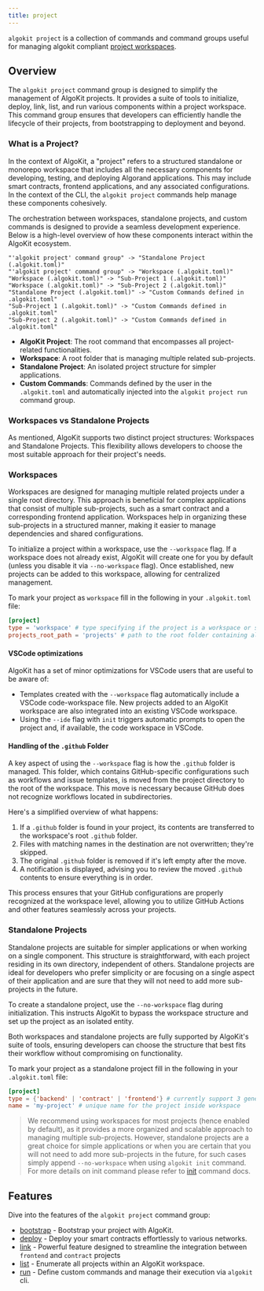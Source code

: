 ```yaml
---
title: project
---
```


`algokit project` is a collection of commands and command groups useful for managing algokit compliant [project workspaces](/build/algokit/cli/features/init#workspaces-vs-standalone-projects).

## Overview

The `algokit project` command group is designed to simplify the management of AlgoKit projects. It provides a suite of tools to initialize, deploy, link, list, and run various components within a project workspace. This command group ensures that developers can efficiently handle the lifecycle of their projects, from bootstrapping to deployment and beyond.

### What is a Project?

In the context of AlgoKit, a "project" refers to a structured standalone or monorepo workspace that includes all the necessary components for developing, testing, and deploying Algorand applications. This may include smart contracts, frontend applications, and any associated configurations. In the context of the CLI, the `algokit project` commands help manage these components cohesively.

The orchestration between workspaces, standalone projects, and custom commands is designed to provide a seamless development experience. Below is a high-level overview of how these components interact within the AlgoKit ecosystem.

```d2
"'algokit project' command group" -> "Standalone Project (.algokit.toml)"
"'algokit project' command group" -> "Workspace (.algokit.toml)"
"Workspace (.algokit.toml)" -> "Sub-Project 1 (.algokit.toml)"
"Workspace (.algokit.toml)" -> "Sub-Project 2 (.algokit.toml)"
"Standalone Project (.algokit.toml)" -> "Custom Commands defined in .algokit.toml"
"Sub-Project 1 (.algokit.toml)" -> "Custom Commands defined in .algokit.toml"
"Sub-Project 2 (.algokit.toml)" -> "Custom Commands defined in .algokit.toml"
```

- **AlgoKit Project**: The root command that encompasses all project-related functionalities.
- **Workspace**: A root folder that is managing multiple related sub-projects.
- **Standalone Project**: An isolated project structure for simpler applications.
- **Custom Commands**: Commands defined by the user in the `.algokit.toml` and automatically injected into the `algokit project run` command group.

### Workspaces vs Standalone Projects

As mentioned, AlgoKit supports two distinct project structures: Workspaces and Standalone Projects. This flexibility allows developers to choose the most suitable approach for their project's needs.

### Workspaces

Workspaces are designed for managing multiple related projects under a single root directory. This approach is beneficial for complex applications that consist of multiple sub-projects, such as a smart contract and a corresponding frontend application. Workspaces help in organizing these sub-projects in a structured manner, making it easier to manage dependencies and shared configurations.

To initialize a project within a workspace, use the `--workspace` flag. If a workspace does not already exist, AlgoKit will create one for you by default (unless you disable it via `--no-workspace` flag). Once established, new projects can be added to this workspace, allowing for centralized management.

To mark your project as `workspace` fill in the following in your `.algokit.toml` file:

```toml
[project]
type = 'workspace' # type specifying if the project is a workspace or standalone
projects_root_path = 'projects' # path to the root folder containing all sub-projects in the workspace
```

#### VSCode optimizations

AlgoKit has a set of minor optimizations for VSCode users that are useful to be aware of:

- Templates created with the `--workspace` flag automatically include a VSCode code-workspace file. New projects added to an AlgoKit workspace are also integrated into an existing VSCode workspace.
- Using the `--ide` flag with `init` triggers automatic prompts to open the project and, if available, the code workspace in VSCode.

#### Handling of the `.github` Folder

A key aspect of using the `--workspace` flag is how the `.github` folder is managed. This folder, which contains GitHub-specific configurations such as workflows and issue templates, is moved from the project directory to the root of the workspace. This move is necessary because GitHub does not recognize workflows located in subdirectories.

Here's a simplified overview of what happens:

1. If a `.github` folder is found in your project, its contents are transferred to the workspace's root `.github` folder.
2. Files with matching names in the destination are not overwritten; they're skipped.
3. The original `.github` folder is removed if it's left empty after the move.
4. A notification is displayed, advising you to review the moved `.github` contents to ensure everything is in order.

This process ensures that your GitHub configurations are properly recognized at the workspace level, allowing you to utilize GitHub Actions and other features seamlessly across your projects.

### Standalone Projects

Standalone projects are suitable for simpler applications or when working on a single component. This structure is straightforward, with each project residing in its own directory, independent of others. Standalone projects are ideal for developers who prefer simplicity or are focusing on a single aspect of their application and are sure that they will not need to add more sub-projects in the future.

To create a standalone project, use the `--no-workspace` flag during initialization. This instructs AlgoKit to bypass the workspace structure and set up the project as an isolated entity.

Both workspaces and standalone projects are fully supported by AlgoKit's suite of tools, ensuring developers can choose the structure that best fits their workflow without compromising on functionality.

To mark your project as a standalone project fill in the following in your `.algokit.toml` file:

```toml
[project]
type = {'backend' | 'contract' | 'frontend'} # currently support 3 generic categories for standalone projects
name = 'my-project' # unique name for the project inside workspace
```

> We recommend using workspaces for most projects (hence enabled by default), as it provides a more organized and scalable approach to managing multiple sub-projects. However, standalone projects are a great choice for simple applications or when you are certain that you will not need to add more sub-projects in the future, for such cases simply append `--no-workspace` when using `algokit init` command. For more details on init command please refer to [init](/build/algokit/cli/features/init) command docs.

## Features

Dive into the features of the `algokit project` command group:

- [bootstrap](/build/algokit/cli/features/project_cmd/bootstrap) - Bootstrap your project with AlgoKit.
- [deploy](/build/algokit/cli/features/project_cmd/deploy) - Deploy your smart contracts effortlessly to various networks.
- [link](/build/algokit/cli/features/project_cmd/link) - Powerful feature designed to streamline the integration between `frontend` and `contract` projects
- [list](/build/algokit/cli/features/project_cmd/list) - Enumerate all projects within an AlgoKit workspace.
- [run](/build/algokit/cli/features/project_cmd/run) - Define custom commands and manage their execution via `algokit` cli.
